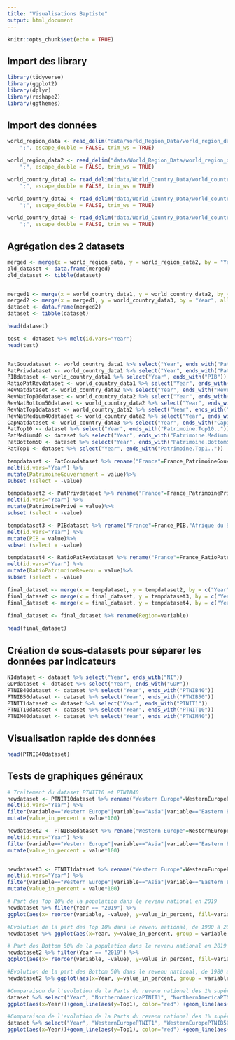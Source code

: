 ```yaml
---
title: "Visualisations Baptiste"
output: html_document
---
```


```r
knitr::opts_chunk$set(echo = TRUE)
```

## Import des library

```r
library(tidyverse)
library(ggplot2)
library(dplyr)
library(reshape2)
library(ggthemes)
```

## Import des données

```r
world_region_data <- read_delim("data/World_Region_Data/world_region_data.csv", 
    ";", escape_double = FALSE, trim_ws = TRUE)
```
```r
world_region_data2 <- read_delim("data/World_Region_Data/world_region_data2.csv", 
    ";", escape_double = FALSE, trim_ws = TRUE)

world_country_data1 <- read_delim("data/World_Country_Data/world_country_data1.csv", 
    ";", escape_double = FALSE, trim_ws = TRUE)

world_country_data2 <- read_delim("data/World_Country_Data/world_country_data2.csv", 
    ";", escape_double = FALSE, trim_ws = TRUE)

world_country_data3 <- read_delim("data/World_Country_Data/world_country_data3.csv", 
    ";", escape_double = FALSE, trim_ws = TRUE)
```

## Agrégation des 2 datasets

```r
merged <- merge(x = world_region_data, y = world_region_data2, by = "Year", all = TRUE)
old_dataset <- data.frame(merged)
old_dataset <- tibble(dataset)


merged1 <- merge(x = world_country_data1, y = world_country_data2, by = "Year", all = TRUE)
merged2 <- merge(x = merged1, y = world_country_data3, by = "Year", all = TRUE)
dataset <- data.frame(merged2)
dataset <- tibble(dataset)

head(dataset)
```

```r
test <- dataset %>% melt(id.vars="Year")
head(test)


PatGouvdataset <- world_country_data1 %>% select("Year", ends_with("PatrimoineGouvernement"))
PatPrivdataset <- world_country_data1 %>% select("Year", ends_with("PatrimoinePrivé"))
PIBdataset <- world_country_data1 %>% select("Year", ends_with("PIB"))
RatioPatRevdataset <- world_country_data1 %>% select("Year", ends_with("RatioPatrimoineRevenu"))
RevNatdataset <- world_country_data2 %>% select("Year", ends_with("RevenuNational"))
RevNatTop10dataset <- world_country_data2 %>% select("Year", ends_with("RevenuNationalPT(Top10%)"))
RevNatBottom50dataset <- world_country_data2 %>% select("Year", ends_with("RevenuNationalPT(Bottom50%)"))
RevNatTop1dataset <- world_country_data2 %>% select("Year", ends_with("RevenuNationalPT(Top1%)"))
RevNatMedium40dataset <- world_country_data2 %>% select("Year", ends_with("RevenuNationalPT(Medium40%)"))
CapNatdataset <- world_country_data3 %>% select("Year", ends_with("CapitalNational"))
PatTop10 <- dataset %>% select("Year", ends_with("Patrimoine.Top10.."))
PatMedium40 <- dataset %>% select("Year", ends_with("Patrimoine.Medium40.."))
PatBottom50 <- dataset %>% select("Year", ends_with("Patrimoine.Bottom50.."))
PatTop1 <- dataset %>% select("Year", ends_with("Patrimoine.Top1.."))

tempdataset <- PatGouvdataset %>% rename("France"=France_PatrimoineGouvernement,"Afrique du Sud"=AfriqueSud_PatrimoineGouvernement, "Australie"=Australie_PatrimoineGouvernement, "Canada"=Canada_PatrimoineGouvernement, "Chine"=Chine_PatrimoineGouvernement, "Danemark"=Danemark_PatrimoineGouvernement, "Inde"=Inde_PatrimoineGouvernement, "Royaume-Uni"=RU_PatrimoineGouvernement, "Japon"=Japon_PatrimoineGouvernement, "Mexique"=Mexique_PatrimoineGouvernement, "Russie"=Russie_PatrimoineGouvernement, "Etats-Unis"=US_PatrimoineGouvernement) %>%
melt(id.vars="Year") %>%
mutate(PatrimoineGouvernement = value)%>%
subset (select = -value)

tempdataset2 <- PatPrivdataset %>% rename("France"=France_PatrimoinePrivé,"Afrique du Sud"=AfriqueSud_PatrimoinePrivé, "Australie"=Australie_PatrimoinePrivé, "Canada"=Canada_PatrimoinePrivé, "Chine"=Chine_PatrimoinePrivé, "Danemark"=Danemark_PatrimoinePrivé, "Inde"=Inde_PatrimoinePrivé, "Royaume-Uni"=RU_PatrimoinePrivé, "Japon"=Japon_PatrimoinePrivé, "Mexique"=Mexique_PatrimoinePrivé, "Russie"=Russie_PatrimoinePrivé, "Etats-Unis"=US_PatrimoinePrivé) %>%
melt(id.vars="Year") %>%
mutate(PatrimoinePrivé = value)%>%
subset (select = -value)

tempdataset3 <- PIBdataset %>% rename("France"=France_PIB,"Afrique du Sud"=AfriqueSud_PIB, "Australie"=Australie_PIB, "Canada"=Canada_PIB, "Chine"=Chine_PIB, "Danemark"=Danemark_PIB, "Inde"=Inde_PIB, "Royaume-Uni"=RU_PIB, "Japon"=Japon_PIB, "Mexique"=Mexique_PIB, "Russie"=Russie_PIB, "Etats-Unis"=US_PIB) %>%
melt(id.vars="Year") %>%
mutate(PIB = value)%>%
subset (select = -value)

tempdataset4 <- RatioPatRevdataset %>% rename("France"=France_RatioPatrimoineRevenu,"Afrique du Sud"=AfriqueSud_RatioPatrimoineRevenu, "Australie"=Australie_RatioPatrimoineRevenu, "Canada"=Canada_RatioPatrimoineRevenu, "Chine"=Chine_RatioPatrimoineRevenu, "Danemark"=Danemark_RatioPatrimoineRevenu, "Inde"=Inde_RatioPatrimoineRevenu, "Royaume-Uni"=RU_RatioPatrimoineRevenu, "Japon"=Japon_RatioPatrimoineRevenu, "Mexique"=Mexique_RatioPatrimoineRevenu, "Russie"=Russie_RatioPatrimoineRevenu, "Etats-Unis"=US_RatioPatrimoineRevenu) %>%
melt(id.vars="Year") %>%
mutate(RatioPatrimoineRevenu = value)%>%
subset (select = -value)

final_dataset <- merge(x = tempdataset, y = tempdataset2, by = c("Year", "variable"), all = TRUE)
final_dataset <- merge(x = final_dataset, y = tempdataset3, by = c("Year", "variable"), all = TRUE)
final_dataset <- merge(x = final_dataset, y = tempdataset4, by = c("Year", "variable"), all = TRUE)

final_dataset <- final_dataset %>% rename(Region=variable)
  
head(final_dataset)
```



## Création de sous-datasets pour séparer les données par indicateurs

```r
NIdataset <- dataset %>% select("Year", ends_with("NI"))
GDPdataset <- dataset %>% select("Year", ends_with("GDP"))
PTNIB40dataset <- dataset %>% select("Year", ends_with("PTNIB40"))
PTNIB50dataset <- dataset %>% select("Year", ends_with("PTNIB50"))
PTNIT1dataset <- dataset %>% select("Year", ends_with("PTNIT1"))
PTNIT10dataset <- dataset %>% select("Year", ends_with("PTNIT10"))
PTNIM40dataset <- dataset %>% select("Year", ends_with("PTNIM40"))
```

## Visualisation rapide des données
```r
head(PTNIB40dataset)

```

## Tests de graphiques généraux

```r
# Traitement du dataset PTNIT10 et PTNIB40
newdataset <- PTNIT10dataset %>% rename("Western Europe"=WesternEuropePTNIT10, Asia=AsiaPTNIT10, "Eastern Europe"=EasternEuropePTNIT10, "Northern America"=NorthernAmericaPTNIT10, Oceania=OceaniaPTNIT10, "Latin America"=LatinAmericaPTNIT10, Africa=AfricaPTNIT10) %>%
melt(id.vars="Year") %>%
filter(variable=="Western Europe"|variable=="Asia"|variable=="Eastern Europe"|variable=="Northern America"|variable=="Oceania"|variable=="Latin America"|variable=="Africa")%>%
mutate(value_in_percent = value*100)

newdataset2 <- PTNIB50dataset %>% rename("Western Europe"=WesternEuropePTNIB50, Asia=AsiaPTNIB50, "Eastern Europe"=EasternEuropePTNIB50, "Northern America"=NorthernAmericaPTNIB50, Oceania=OceaniaPTNIB50, "Latin America"=LatinAmericaPTNIB50, Africa=AfricaPTNIB50) %>%
melt(id.vars="Year") %>%
filter(variable=="Western Europe"|variable=="Asia"|variable=="Eastern Europe"|variable=="Northern America"|variable=="Oceania"|variable=="Latin America"|variable=="Africa") %>%
mutate(value_in_percent = value*100)


newdataset3 <- PTNIT1dataset %>% rename("Western Europe"=WesternEuropePTNIT1, Asia=AsiaPTNIT1, "Eastern Europe"=EasternEuropePTNIT1, "Northern America"=NorthernAmericaPTNIT1, Oceania=OceaniaPTNIT1, "Latin America"=LatinAmericaPTNIT1, Africa=AfricaPTNIT1) %>%
melt(id.vars="Year") %>%
filter(variable=="Western Europe"|variable=="Asia"|variable=="Eastern Europe"|variable=="Northern America"|variable=="Oceania"|variable=="Latin America"|variable=="Africa")%>%
mutate(value_in_percent = value*100)

```


```r

# Part des Top 10% de la population dans le revenu national en 2019
newdataset %>% filter(Year == "2019") %>%
ggplot(aes(x= reorder(variable, -value), y=value_in_percent, fill=variable)) + geom_bar(stat="identity") + ylim(0,65) + geom_text(aes(label=paste0(value_in_percent, "%"), hjust=-0.1))+ labs(title="Part des Top 10% de la population dans le revenu national en 2019", x="Régions du monde", y = "Part du revenu national (%)") + scale_fill_brewer(palette = "Pastel1") + coord_flip() +  theme_hc()+ scale_colour_hc() + theme(legend.position = "none", plot.title = element_text(size = rel(1.2), hjust = 12))

```


```r
#Evolution de la part des Top 10% dans le revenu national, de 1980 à 2019
newdataset %>% ggplot(aes(x=Year, y=value_in_percent, group = variable, color = variable))+geom_line() + labs(title="Evolution de la part des Top 10% dans le revenu national, de 1980 à 2019", x="Année", y = "Part du revenu national (%)")

```



```r

# Part des Bottom 50% de la population dans le revenu national en 2019
newdataset2 %>% filter(Year == "2019") %>%
ggplot(aes(x= reorder(variable, -value), y=value_in_percent, fill=variable)) + geom_bar(stat="identity") + ylim(0,65) + geom_text(aes(label=paste0(value_in_percent, "%"), hjust=-0.1))+ labs(title="Part des Bottom 50% de la population dans le revenu national en 2019", x="Régions du monde", y = "Part du revenu national (%)") + scale_fill_brewer(palette = "Pastel1") + coord_flip()  +  theme_hc()+ scale_colour_hc() + theme(legend.position = "none", plot.title = element_text(size = rel(1.2), hjust = 2.5))

```

```r
#Evolution de la part des Bottom 50% dans le revenu national, de 1980 à 2019
newdataset2 %>% ggplot(aes(x=Year, y=value_in_percent, group = variable, color = variable))+geom_line() + labs(title="Evolution de la part des Bottom 50% dans le revenu national, de 1980 à 2019", x="Année", y = "Part du revenu national (%)")

```


```r
#Comparaison de l'evolution de la Parts du revenu national des 1% supérieurs et des 50% inférieurs en Amérique du Nord, de 1980 à 2019
dataset %>% select("Year", "NorthernAmericaPTNIT1", "NorthernAmericaPTNIB50") %>% mutate(Top1=NorthernAmericaPTNIT1*100) %>% mutate(Bottom50=NorthernAmericaPTNIB50*100) %>%
ggplot(aes(x=Year))+geom_line(aes(y=Top1), color="red") +geom_line(aes(y=Bottom50), color="blue") + labs(title="Comparaison de l'evolution de la Parts du revenu national des 1% supérieurs et des 50% inférieurs en Amérique du Nord, de 1980 à 2019", x="Année", y = "Part du revenu national (%)")

```


```r
#Comparaison de l'evolution de la Parts du revenu national des 1% supérieurs et des 50% inférieurs en Europe de l'Ouest, de 1980 à 2019
dataset %>% select("Year", "WesternEuropePTNIT1", "WesternEuropePTNIB50") %>% mutate(Top1=WesternEuropePTNIT1*100) %>% mutate(Bottom50=WesternEuropePTNIB50*100) %>%
ggplot(aes(x=Year))+geom_line(aes(y=Top1), color="red") +geom_line(aes(y=Bottom50), color="blue") + labs(title="Comparaison de l'evolution de la Parts du revenu national des 1% supérieurs et des 50% inférieurs en Europe de l'Ouest, de 1980 à 2019", x="Année", y = "Part du revenu national (%)")

```
